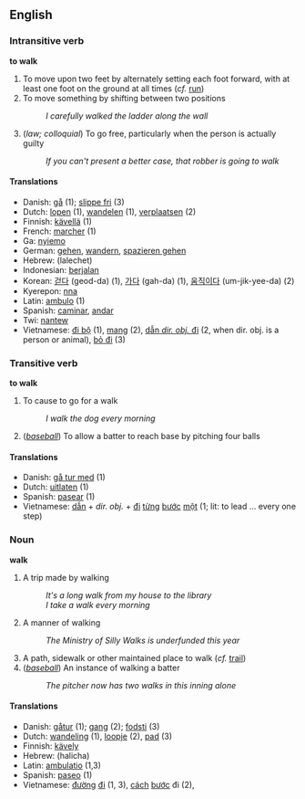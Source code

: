 == English ==

=== Intransitive verb ===
'''to walk'''

# To move upon two feet by alternately setting each foot forward, with at least one foot on the ground at all times (''cf.'' [[run]])
# To move something by shifting between two positions
#: ''I carefully walked the ladder along the wall''
# (''law; colloquial'') To go free, particularly when the person is actually guilty
#: ''If you can't present a better case, that robber is going to walk''

====Translations====
*Danish: [[gå]] (1); [[slippe fri]] (3)
*Dutch: [[lopen]] (1), [[wandelen]] (1), [[verplaatsen]] (2)
*Finnish: [[kävellä]] (1)
*French: [[marcher]] (1)
*Ga: [[nyiemo]]
*German: [[gehen]], [[wandern]], [[spazieren gehen]]
*Hebrew: (lalechet)
*Indonesian: [[jalan|berjalan]]
*Korean: [[걷다]] (geod-da) (1), [[가다]] (gah-da) (1), [[움직이다]] (um-jik-yee-da) (2)
*Kyerepon: [[nna]]
*Latin: [[ambulo]] (1)
*Spanish: [[caminar]], [[andar]]
*Twi: [[nantew]]
*Vietnamese: [[Đi bộ|đi bộ]] (1), [[mang#Vietnamese|mang]] (2), [[dẫn|dẫn ''dir. obj.'' đi]] (2, when dir. obj. is a person or animal), [[bỏ|bỏ đi]] (3)

=== Transitive verb ===
'''to walk'''

# To cause to go for a walk
#: ''I walk the dog every morning''
# (''[[baseball]]'') To allow a batter to reach base by pitching four balls

====Translations====
*Danish: [[gå tur med]] (1)
*Dutch: [[uitlaten]] (1)
*Spanish: [[pasear]] (1)
*Vietnamese: [[dẫn]] + ''dir. obj.'' + [[Đi|đi]] [[từng]] [[bước]] [[một]] (1; lit: to lead ... every one step)

=== Noun ===
'''walk'''

# A trip made by walking
#: ''It's a long walk from my house to the library''
#: ''I take a walk every morning''
# A manner of walking
#: ''The Ministry of Silly Walks is underfunded this year''
# A path, sidewalk or other maintained place to walk (''cf.'' [[trail]])
# (''[[baseball]]'') An instance of walking a batter
#: ''The pitcher now has two walks in this inning alone''

====Translations====
*Danish: [[gåtur]] (1); [[gang]] (2); [[fodsti]] (3)
*Dutch: [[wandeling]] (1), [[loopje]] (2), [[pad]] (3)
*Finnish: [[kävely]]
*Hebrew: (halicha)
*Latin: [[ambulatio]] (1,3)
*Spanish: [[paseo]] (1)
*Vietnamese: [[Đường|đường]] [[Đi|đi]] (1, 3), [[cách]] [[bước]] đi (2),